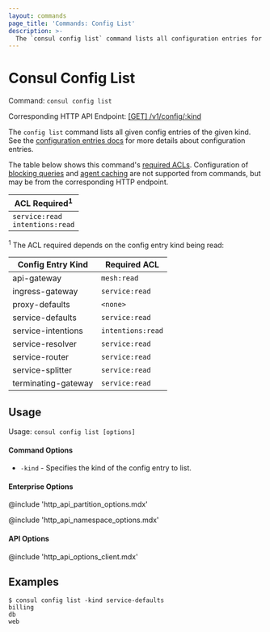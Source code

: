 ```yaml
---
layout: commands
page_title: 'Commands: Config List'
description: >-
  The `consul config list` command lists all configuration entries for each config entry kind.
---
```


# Consul Config List

Command: `consul config list`

Corresponding HTTP API Endpoint: [\[GET\] /v1/config/:kind](/consul/api-docs/config#list-configurations)

The `config list` command lists all given config entries of the given kind.
See the [configuration entries docs](/consul/docs/agent/config-entries) for more
details about configuration entries.

The table below shows this command's [required ACLs](/consul/api-docs/api-structure#authentication). Configuration of
[blocking queries](/consul/api-docs/features/blocking) and [agent caching](/consul/api-docs/features/caching)
are not supported from commands, but may be from the corresponding HTTP endpoint.

| ACL Required<sup>1</sup>              |
| ------------------------------------- |
| `service:read`<br />`intentions:read` |

<sup>1</sup> The ACL required depends on the config entry kind being read:

| Config Entry Kind   | Required ACL      |
| ------------------- | ----------------- |
| api-gateway         | `mesh:read`       |
| ingress-gateway     | `service:read`    |
| proxy-defaults      | `<none>`          |
| service-defaults    | `service:read`    |
| service-intentions  | `intentions:read` |
| service-resolver    | `service:read`    |
| service-router      | `service:read`    |
| service-splitter    | `service:read`    |
| terminating-gateway | `service:read`    |

## Usage

Usage: `consul config list [options]`

#### Command Options

- `-kind` - Specifies the kind of the config entry to list.

#### Enterprise Options

@include 'http_api_partition_options.mdx'

@include 'http_api_namespace_options.mdx'

#### API Options

@include 'http_api_options_client.mdx'

## Examples

    $ consul config list -kind service-defaults
    billing
    db
    web
